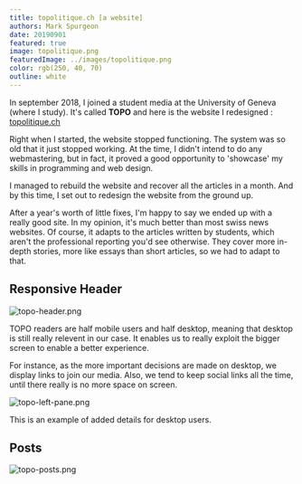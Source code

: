 ```yaml
---
title: topolitique.ch [a website]
authors: Mark Spurgeon
date: 20190901
featured: true
image: topolitique.png
featuredImage: ../images/topolitique.png
color: rgb(250, 40, 70)
outline: white
---
```


In september 2018, I joined a student media at 
the University of Geneva (where I study). It's called **TOPO**
and here is the website I redesigned : [topolitique.ch](https://topolitique.ch)

Right when I started, the website stopped functioning. The 
system was so old that it just stopped working. At the time,
I didn't intend to do any webmastering, but in fact, it proved a 
good opportunity to 'showcase' my skills in programming and web 
design.

I managed to rebuild the website and recover all the articles
in a month. And by this time, I set out to redesign the 
website from the ground up.

After a year's worth of little fixes, I'm happy to say we 
ended up with a really good site. In my opinion, it's much better
than most swiss news websites. Of course, it adapts 
to the articles written by students, which aren't the professional
reporting you'd see otherwise. They cover more in-depth stories, more
like essays than short articles, so we had to adapt to that.

## Responsive Header

![topo-header.png](../images/topo-header.png)

TOPO readers are half mobile users and half desktop, meaning that desktop is still
really relevent in our case. It enables us to really exploit the bigger screen
to enable a better experience. 

For instance, as the more important decisions are made on desktop, we display links
to join our media. Also, we tend to keep social links all the time, until there 
really is no more space on screen.

![topo-left-pane.png](../images/topo-left-pane.png)

This is an example of added details for desktop users.

## Posts

![topo-posts.png](../images/topo-posts.png)

